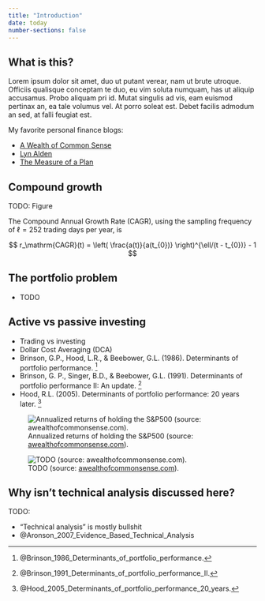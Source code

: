 ```yaml
---
title: "Introduction"
date: today
number-sections: false
---
```


What is this?
--------------------------------------------

Lorem ipsum dolor sit amet, duo ut putant verear, nam ut brute utroque.
Officiis qualisque conceptam te duo, eu vim soluta numquam, has ut aliquip
accusamus. Probo aliquam pri id. Mutat singulis ad vis, eam euismod pertinax
an, ea tale volumus vel. At porro soleat est. Debet facilis admodum an sed,
at falli feugiat est.

My favorite personal finance blogs:

-   [A Wealth of Common Sense](https://awealthofcommonsense.com)
-   [Lyn Alden](https://www.lynalden.com)
-   [The Measure of a Plan](https://themeasureofaplan.com)


Compound growth
--------------------------------------------

TODO: Figure

The Compound Annual Growth Rate (CAGR), using the sampling frequency
of $\ell=252$ trading days per year, is

$$ r_\mathrm{CAGR}(t) = \left( \frac{a(t)}{a(t_{0})} \right)^{\ell/(t - t_{0})} - 1 $$


The portfolio problem
--------------------------------------------

-   TODO


Active vs passive investing
--------------------------------------------

-   Trading vs investing
-   Dollar Cost Averaging (DCA)
-   Brinson, G.P., Hood, L.R., & Beebower, G.L. (1986). Determinants of portfolio performance. [^Brinson1986]
-   Brinson, G. P., Singer, B.D., & Beebower, G.L. (1991). Determinants of portfolio performance II: An update. [^Brinson1991]
-   Hood, R.L. (2005). Determinants of portfolio performance: 20 years later. [^Hood2005]

![Annualized returns of holding the S&P500 (source: [awealthofcommonsense.com](https://awealthofcommonsense.com/2024/09/31-years-of-stock-market-returns/)).](img/sp500-returns-carlson-2024-09-01.png){#fig-sp500-returns-carlson}

![TODO (source: [awealthofcommonsense.com](https://awealthofcommonsense.com/2025/05/warren-buffett-on-time-horizons/)).](img/sp500-odds-of-positive-returns-over-various-hold.png){#fig-sp500-odds-of-positive-returns-over-various-hold}

[^Brinson1986]: @Brinson_1986_Determinants_of_portfolio_performance\.
[^Brinson1991]: @Brinson_1991_Determinants_of_portfolio_performance_II\.
[^Hood2005]: @Hood_2005_Determinants_of_portfolio_performance_20_years\.


Why isn't technical analysis discussed here?
------------------------------------------------

TODO:

-   "Technical analysis" is mostly bullshit
-   @Aronson_2007_Evidence_Based_Technical_Analysis


